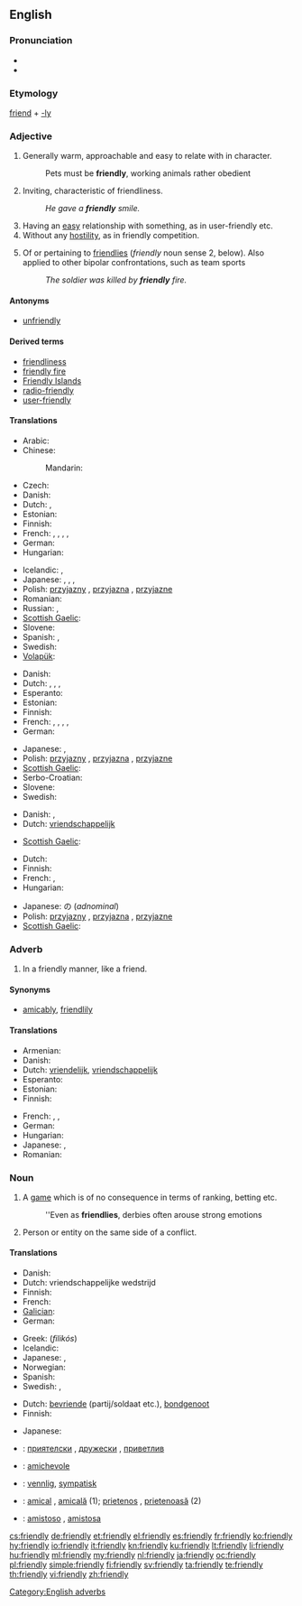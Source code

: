 ==English==

===Pronunciation===
* {{IPA|/frˈɛndli/}}
* {{audio|en-us-friendly.ogg|Audio (US)}}

===Etymology===
[[friend]] + [[-ly]]

===Adjective===
{{en-adj|'''more friendly''' or '''[[friendlier]]'''|'''most friendly''' or '''[[friendliest]]'''}}

# Generally warm, approachable and easy to relate with in character.
#: Pets must be '''friendly''', working animals rather obedient
# Inviting, characteristic of friendliness.
#: ''He gave a '''friendly''' smile.''
# Having an [[easy]] relationship with something, as in user-friendly etc.
# Without any [[hostility]], as in friendly competition.
# {{military}} Of or pertaining to [[friendlies]] (''friendly'' noun sense 2, below). Also applied to other bipolar confrontations, such as team sports
#: ''The soldier was killed by '''friendly''' fire.''

====Antonyms====
* [[unfriendly]]

====Derived terms====
* [[friendliness]]
* [[friendly fire]]
* [[Friendly Islands]]
* [[radio-friendly]]
* [[user-friendly]]

====Translations====
{{trans-top|warm, approachable}}
* Arabic: {{t-|ar|لطيف|tr=laTiif}}
* Chinese:
*: Mandarin: {{t-|cmn|友好|tr=yǒuhǎo|sc=Hani}}
* Czech: {{t-|cs|přátelský|m}}
* Danish: {{t-|da|venlig}}
* Dutch: {{t+|nl|vriendelijk}}, {{t+|nl|hartelijk}}
* Estonian: {{t-|et|sõbralik}}
* Finnish: {{t+|fi|ystävällinen}}
* French: {{t+|fr|amical|m}}, {{t+|fr|amicale|f}}, {{t+|fr|aimable|m|f}}, {{t+|fr|gentil|m}}, {{t+|fr|gentille|f}}
* German: {{t+|de|freundlich}}
* Hungarian: {{t+|hu|barátságos}}
{{trans-mid}}
* Icelandic: {{t+|is|vingjarnlegur}},  {{t+|is|vinalegur}}
* Japanese: {{t-|ja|親切な|tr=''shinsetsuna''}}, {{t|ja|愛想のよい|tr=''aisō no yoi''}}, {{t|ja|人当たりのよい|tr=''hitoatari no yoi''}},
* Polish: [[przyjazny]] {{m}}, [[przyjazna]] {{f}}, [[przyjazne]] {{n}}
* Romanian: {{t-|ro|prietenos}}
* Russian: {{t|ru|дружелюбный|tr=druželjúbnyj}},  {{t|ru|приветливый|tr=privétlivyj}}
* [[Scottish Gaelic]]: {{t-|gd|càirdeil|xs=Scottish Gaelic}}
* Slovene: {{t+|sl|prijateljski|alt=prijáteljski}}
* Spanish: {{t|es|amistoso|m}}, {{t|es|amistosa|f}}
* Swedish: {{t+|sv|vänlig}}
* [[Volapük]]: {{t|vo|flenöfik}}
{{trans-bottom}}

{{trans-top|characteristic of friendliness}}
* Danish: {{t-|da|venlig}}
* Dutch: {{t+|nl|vriendelijk}}, {{t+|nl|sympathiek}}, {{t+|nl|aangenaam}}, {{t+|nl|vriendschappelijk}}
* Esperanto: {{t-|eo|amika|xs=Esperanto}}
* Estonian: {{t-|et|sõbralik}}
* Finnish: {{t+|fi|ystävällinen}}
* French: {{t+|fr|amical|m}}, {{t+|fr|amicale|f}}, {{t+|fr|aimable|m|f}}, {{t+|fr|gentil|m}}, {{t+|fr|gentille|f}}
* German: {{t+|de|freundlich}}
{{trans-mid}}
* Japanese: {{t|ja|気さくな|tr=''kisakuna''}}, {{t|ja|友好的な|tr=''yūkōtekina''}}
* Polish: [[przyjazny]] {{m}}, [[przyjazna]] {{f}}, [[przyjazne]] {{n}}
* [[Scottish Gaelic]]: {{t-|gd|càirdeil|xs=Scottish Gaelic}}
* Serbo-Croatian: {{t|sh|prijateljski|sc=Cyrl|xs=Serbo-Croatian}}
* Slovene: {{t+|sl|prijateljski|alt=prijáteljski}}
* Swedish: {{t+|sv|vänlig}}
{{trans-bottom}}

{{trans-top|without hostility}}
* Danish: {{t|da|venligsindet}},  {{t|da|venskabelig}}
* Dutch: [[vriendschappelijk]]
{{trans-mid}}
* [[Scottish Gaelic]]: {{t-|gd|càirdeil|xs=Scottish Gaelic}}
{{trans-bottom}}

{{trans-top|pertaining to friendlies in the conflict sense}}
* Dutch: {{t+|nl|bevriend}}
* Finnish: {{t+|fi|oma}}
* French: {{t+|fr|allié|m}}, {{t+|fr|alliée|f}}
* Hungarian: {{t-|hu|baráti}}
{{trans-mid}}
* Japanese: {{t-|ja|味方|tr=''mikata''}}の (''adnominal'')
* Polish: [[przyjazny]] {{m}}, [[przyjazna]] {{f}}, [[przyjazne]] {{n}}
* [[Scottish Gaelic]]: {{t-|gd|càirdeil|xs=Scottish Gaelic}}
{{trans-bottom}}

===Adverb===
{{en-adv}}

# In a friendly manner, like a friend.

====Synonyms====
* [[amicably]], [[friendlily]]

====Translations====
{{trans-top|in a friendly manner}}
* Armenian: {{t-|hy|ընկերաբար}}
* Danish: {{t|da|venligt}}
* Dutch: [[vriendelijk]], [[vriendschappelijk]]
* Esperanto: {{t-|eo|amike|xs=Esperanto}}
* Estonian: {{t|et|sõbralikult}}
* Finnish: {{t+|fi|ystävällinen|alt=ystävällisesti}}
{{trans-mid}}
* French: {{t+|fr|amicalement}}, {{t+|fr|aimablement}}, {{t+|fr|gentiment}}
* German: {{t+|de|freundlich}}
* Hungarian: {{t+|hu|barátságosan}}
* Japanese: {{t|ja|友好的に|tr=yūkōtekini}}, {{t|ja|気さくに|tr=kisakuni}}
* Romanian: {{t-|ro|prietenește}}
{{trans-bottom}}

===Noun===
{{en-noun|friendlies}}

# {{sport}} A [[game]] which is of no consequence in terms of ranking, betting etc.
#: ''Even as '''friendlies''', derbies often arouse strong emotions
# Person or entity on the same side of a conflict.

====Translations====
{{trans-top|(''sports'') game}}
* Danish: {{t|da|venskabskamp|c}}
* Dutch: vriendschappelijke wedstrijd
* Finnish: {{t-|fi|ystävyysottelu}}
* French: {{t|fr|match amical|m}}
* [[Galician]]: {{t|gl|amigable|m}}
* German: {{t+|de|Freundschaftsspiel|n}}
{{trans-mid}}
* Greek: {{t+|el|φιλικός|m}} (''filikós'')
* Icelandic: {{t|is|vináttuleikur|m}}
* Japanese: {{t|ja|親善試合|tr=''shinzenjiai''}}, {{t|ja|フレンドシップマッチ|tr=''furendoshippu macchi''}}
* Norwegian: {{t|no|vennskapskamp}}
* Spanish: {{t|es|amistoso|m}}
* Swedish: {{t|sv|träningsmatch|c}}, {{t|sv|vänskapsmatch|c}}
{{trans-bottom}}

{{trans-top|someone of the same side}}
* Dutch: [[bevriende]] (partij/soldaat etc.), [[bondgenoot]] {{m}}
* Finnish: {{t+|fi|oma}}
{{trans-mid}}
* Japanese: {{t-|ja|味方|tr=''mikata''}}
{{trans-bottom}}

{{checktrans-top}}
* {{ttbc|bg}}: [[приятелски]] {{m}}, [[дружески]] {{m}}, [[приветлив]] {{m}}
* {{ttbc|it}}: [[amichevole]] {{m|f}}
{{trans-mid}}
* {{ttbc|no}}: [[vennlig]], [[sympatisk]]
* {{ttbc|ro}}: [[amical]] {{m}}, [[amicală]] {{f}} (1); [[prietenos]] {{m}}, [[prietenoasă]] {{f}} (2)
* {{ttbc|es}}: [[amistoso]] {{m}}, [[amistosa]] {{f}}
{{trans-bottom}}

[[Category:English adverbs]]

[[cs:friendly]]
[[de:friendly]]
[[et:friendly]]
[[el:friendly]]
[[es:friendly]]
[[fr:friendly]]
[[ko:friendly]]
[[hy:friendly]]
[[io:friendly]]
[[it:friendly]]
[[kn:friendly]]
[[ku:friendly]]
[[lt:friendly]]
[[li:friendly]]
[[hu:friendly]]
[[ml:friendly]]
[[my:friendly]]
[[nl:friendly]]
[[ja:friendly]]
[[oc:friendly]]
[[pl:friendly]]
[[simple:friendly]]
[[fi:friendly]]
[[sv:friendly]]
[[ta:friendly]]
[[te:friendly]]
[[th:friendly]]
[[vi:friendly]]
[[zh:friendly]]